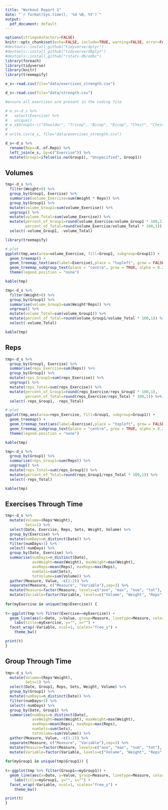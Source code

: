 ```yaml
---
title: "Workout Report 1"
date: "`r format(Sys.time(), '%d %B, %Y')`"
output:
  pdf_document: default
---
```


```r
options(stringsAsFactors=FALSE)
knitr::opts_chunk$set(echo=FALSE, include=TRUE, warning=FALSE, error=FALSE, message=FALSE)
#devtools::install_github("tidyverse/dplyr")
#devtools::install_github("tidyverse/dbplyr")
#devtools::install_github("rstats-db/odbc")
library(foreach)
library(tidyverse)
library(knitr)
library(treemapify)

```


```r
e_s<-read.csv(file="data/exercises_strength.csv")

d_s<-read.csv(file="data/strength.csv")
```


```r
#ensure all exercises are present in the coding file

# e_s<-d_s %>%
#   select(Exercise) %>%
#   unique()
# e_s$Group1<-c("Shoulder", "Tricep", "Bicep", "Bicep", "Chest", "Chest", "Core", "Compound", "Tricep", "Core", "Shoulder", "Calf", "Shoulder", "Core", "Core", "Core", "Back", "Core", "Core", "Core", "Core", "Core", "Core", "Back", "Core", "Chest", "Tricep", "Core", "Chest", "Back", "Bicep", "Shoulder", "Bicep", "Back", "Compound")
# 
# write.csv(e_s, file="data/exercises_strength.csv")


```


```r
d_s<-d_s %>%
  rename(Reps=X..of.Reps) %>%
  left_join(e_s, by=c("Exercise")) %>%
  mutate(Group1=ifelse(is.na(Group1), "Unspecified", Group1))

```

\newpage
## Volumes

```r
tmp<-d_s %>%
  filter(Weight>0) %>%
  group_by(Group1, Exercise) %>%
  summarise(volume_Exercise=sum(Weight * Reps)) %>%
  group_by(Group1) %>%
  mutate(volume_Group1=sum(volume_Exercise)) %>%
  ungroup() %>%
  mutate(volume_Total=sum(volume_Exercise)) %>%
  mutate(percent_of_Group1=round(volume_Exercise/volume_Group1 * 100,1),
         percent_of_Total=round(volume_Exercise/volume_Total * 100,1)) %>%
  select(-volume_Group1, -volume_Total)
```

```r
library(treemapify)

# plot
ggplot(tmp,aes(area=volume_Exercise, fill=Group1, subgroup=Group1)) +
  geom_treemap() +
  geom_treemap_text(aes(label=Exercise),place = "topleft", grow = FALSE, size=6, reflow=FALSE) +
  geom_treemap_subgroup_text(place = "centre", grow = TRUE, alpha = 0.25, angle=45) + 
  theme(legend.position = "none")

```

```r
kable(tmp)
```

```r
tmp<-d_s %>%
  filter(Weight>0) %>%
  group_by(Group1) %>%
  summarise(volume_Group1=sum(Weight*Reps)) %>%
  ungroup() %>%
  mutate(volume_Total=sum(volume_Group1)) %>%
  mutate(percent_of_Total=round(volume_Group1/volume_Total * 100,1)) %>%
  select(-volume_Total)

kable(tmp)
```

\newpage
## Reps

```r
tmp<-d_s %>%
  group_by(Group1, Exercise) %>%
  summarise(reps_Exercise=sum(Reps)) %>%
  group_by(Group1) %>%
  mutate(reps_Group1=sum(reps_Exercise)) %>%
  ungroup() %>%
  mutate(reps_Total=sum(reps_Exercise)) %>%
  mutate(percent_of_Group1=round(reps_Exercise/reps_Group1 * 100,1),
         percent_of_Total=round(reps_Exercise/reps_Total * 100,1)) %>%
  select(-reps_Group1, -reps_Total)
```

```r
# plot
ggplot(tmp,aes(area=reps_Exercise, fill=Group1, subgroup=Group1)) +
  geom_treemap() +
  geom_treemap_text(aes(label=Exercise),place = "topleft", grow = FALSE, size=6, reflow=TRUE) +
  geom_treemap_subgroup_text(place = "centre", grow = TRUE, alpha = 0.25, angle=45) + 
  theme(legend.position = "none")


```

```r
kable(tmp)
```


```r
tmp<-d_s %>%
  group_by(Group1) %>%
  summarise(reps_Group1=sum(Reps)) %>%
  ungroup() %>%
  mutate(reps_Total=sum(reps_Group1)) %>%
  mutate(percent_of_Total=round(reps_Group1/reps_Total * 100,1)) %>%
  select(-reps_Total)

kable(tmp)
```

\newpage
## Exercises Through Time

```r
tmp<-d_s %>%
  mutate(Volume=(Reps*Weight),
         Sets=1) %>%
  select(Date, Exercise, Reps, Sets, Weight, Volume) %>%
  group_by(Exercise) %>%
  mutate(numDays=n_distinct(Date)) %>%
  filter(numDays>3) %>%
  select(-numDays) %>%
  group_by(Date, Exercise) %>%
  summarise(numDays=n_distinct(Date), 
            aveWeight=mean(Weight), maxWeight=max(Weight),
            aveReps=mean(Reps), maxReps=max(Reps),
            numSets=sum(Sets),
            totVolume=sum(Volume)) %>%
  gather(Measure, Value, -c(1:2)) %>%
  separate(Measure, c("Measure", "Variable"),sep=3) %>%
  mutate(Measure=factor(Measure, levels=c("ave", "max", "num", "tot"), labels=c("Average", "Max", "Number", "Total"))) %>%
  mutate(Variable=factor(Variable, levels=c("Volume", "Weight", "Reps", "Sets")))
  
for(myExercise in unique(tmp$Exercise)) {
 
t<-ggplot(tmp %>% filter(Exercise==myExercise)) +
  geom_line(aes(x=Date, y=Value, group=Measure, linetype=Measure, color=Measure), size=2) +
    labs(title=myExercise, y="", x="") +
  facet_wrap(~Variable, ncol=1, scales="free_y") +
    theme_bw()

print(t)
}
```

## Group Through Time

```r
tmp<-d_s %>%
  mutate(Volume=(Reps*Weight),
         Sets=1) %>%
  select(Date, Group1, Reps, Sets, Weight, Volume) %>%
  group_by(Group1) %>%
  mutate(numDays=n_distinct(Date)) %>%
  filter(numDays>3) %>%
  select(-numDays) %>%
  group_by(Date, Group1) %>%
  summarise(numDays=n_distinct(Date), 
            aveWeight=mean(Weight), maxWeight=max(Weight),
            aveReps=mean(Reps), maxReps=max(Reps),
            numSets=sum(Sets),
            totVolume=sum(Volume)) %>%
  gather(Measure, Value, -c(1:2)) %>%
  separate(Measure, c("Measure", "Variable"),sep=3) %>%
  mutate(Measure=factor(Measure, levels=c("ave", "max", "num", "tot"), labels=c("Average", "Max", "Number", "Total"))) %>%
  mutate(Variable=factor(Variable, levels=c("Volume", "Weight", "Reps", "Sets")))
  
for(myGroup1 in unique(tmp$Group1)) {
 
t<-ggplot(tmp %>% filter(Group1==myGroup1)) +
  geom_line(aes(x=Date, y=Value, group=Measure, linetype=Measure, color=Measure), size=2) +
    labs(title=myGroup1, y="", x="") +
  facet_wrap(~Variable, ncol=1, scales="free_y") +
    theme_bw()

print(t)
}
```